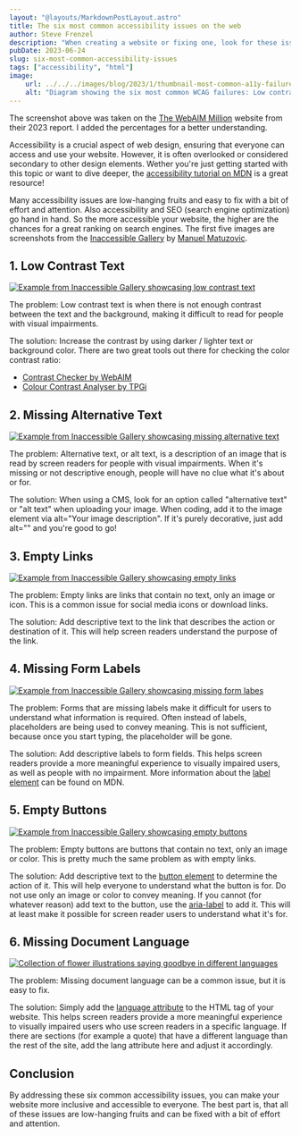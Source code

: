 ```yaml
---
layout: "@layouts/MarkdownPostLayout.astro"
title: The six most common accessibility issues on the web
author: Steve Frenzel
description: "When creating a website or fixing one, look for these issues: Low contrast text, missing alternative text, empty links, missing form labels, empty buttons and missing document language."
pubDate: 2023-06-24
slug: six-most-common-accessibility-issues
tags: ["accessibility", "html"]
image:
    url: ../../../images/blog/2023/1/thumbnail-most-common-a11y-failures.png
    alt: "Diagram showing the six most common WCAG failures: Low contrast text, 83.6%. Missing alternative text, 58.2%. Empty links, 50.1%. Missing form labels, 45.9%. Empty buttons, 27.5%. Missing document language, 18.6%."
---
```



The screenshot above was taken on the [The WebAIM Million](https://webaim.org/projects/million/#errors) website from their 2023 report. I added the percentages for a better understanding.

Accessibility is a crucial aspect of web design, ensuring that everyone can access and use your website. However, it is often overlooked or considered secondary to other design elements. Wether you're just getting started with this topic or want to dive deeper, the [accessibility tutorial on MDN](https://developer.mozilla.org/en-US/docs/Web/Accessibility) is a great resource!

Many accessibility issues are low-hanging fruits and easy to fix with a bit of effort and attention. Also accessibility and SEO (search engine optimization) go hand in hand. So the more accessible your website, the higher are the chances for a great ranking on search engines. The first five images are screenshots from the [Inaccessible Gallery](https://inaccessible.gallery/) by [Manuel Matuzovic](https://www.matuzo.at/).

## 1. Low Contrast Text

<a href={exhibitOne.src}>
    <Image alt="Example from Inaccessible Gallery showcasing low contrast text" src={exhibitOne}/>
</a>

The problem: Low contrast text is when there is not enough contrast between the text and the background, making it difficult to read for people with visual impairments.

The solution: Increase the contrast by using darker / lighter text or background color. There are two great tools out there for checking the color contrast ratio:

- [Contrast Checker by WebAIM](https://webaim.org/resources/contrastchecker/)
- [Colour Contrast Analyser by TPGi](https://www.tpgi.com/color-contrast-checker/)

## 2. Missing Alternative Text

<a href={exhibitTwo.src}>
    <Image alt="Example from Inaccessible Gallery showcasing missing alternative text" src={exhibitTwo}/>
</a>

The problem: Alternative text, or alt text, is a description of an image that is read by screen readers for people with visual impairments. When it's missing or not descriptive enough, people will have no clue what it's about or for.

The solution: When using a CMS, look for an option called "alternative text" or "alt text" when uploading your image. When coding, add it to the image element via alt="Your image description". If it's purely decorative, just add alt="" and you're good to go!

## 3. Empty Links

<a href={exhibitThree.src}>
    <Image alt="Example from Inaccessible Gallery showcasing empty links" src={exhibitThree}/>
</a>

The problem: Empty links are links that contain no text, only an image or icon. This is a common issue for social media icons or download links.

The solution: Add descriptive text to the link that describes the action or destination of it. This will help screen readers understand the purpose of the link.

## 4. Missing Form Labels

<a href={exhibitFour.src}>
    <Image alt="Example from Inaccessible Gallery showcasing missing form labes" src={exhibitFour}/>
</a>

The problem: Forms that are missing labels make it difficult for users to understand what information is required. Often instead of labels, placeholders are being used to convey meaning. This is not sufficient, because once you start typing, the placeholder will be gone.

The solution: Add descriptive labels to form fields. This helps screen readers provide a more meaningful experience to visually impaired users, as well as people with no impairment. More information about the [label element](https://developer.mozilla.org/en-US/docs/Web/HTML/Element/label) can be found on MDN.

## 5. Empty Buttons

<a href={exhibitFive.src}>
    <Image alt="Example from Inaccessible Gallery showcasing empty buttons" src={exhibitFive}/>
</a>

The problem: Empty buttons are buttons that contain no text, only an image or color. This is pretty much the same problem as with empty links.

The solution: Add descriptive text to the [button element](https://developer.mozilla.org/en-US/docs/Web/HTML/Element/button) to determine the action of it. This will help everyone to understand what the button is for. Do not use only an image or color to convey meaning. If you cannot (for whatever reason) add text to the button, use the [aria-label](https://developer.mozilla.org/en-US/docs/Web/Accessibility/ARIA/Attributes/aria-label) to add it. This will at least make it possible for screen reader users to understand what it's for.

## 6. Missing Document Language

<a href={flowers.src}>
    <Image alt="Collection of flower illustrations saying goodbye in different languages" src={flowers}/>
</a>

The problem: Missing document language can be a common issue, but it is easy to fix.

The solution: Simply add the [language attribute](https://developer.mozilla.org/en-US/docs/Web/HTML/Global_attributes/lang) to the HTML tag of your website. This helps screen readers provide a more meaningful experience to visually impaired users who use screen readers in a specific language. If there are sections (for example a quote) that have a different language than the rest of the site, add the lang attribute here and adjust it accordingly.

## Conclusion

By addressing these six common accessibility issues, you can make your website more inclusive and accessible to everyone. The best part is, that all of these issues are low-hanging fruits and can be fixed with a bit of effort and attention.
